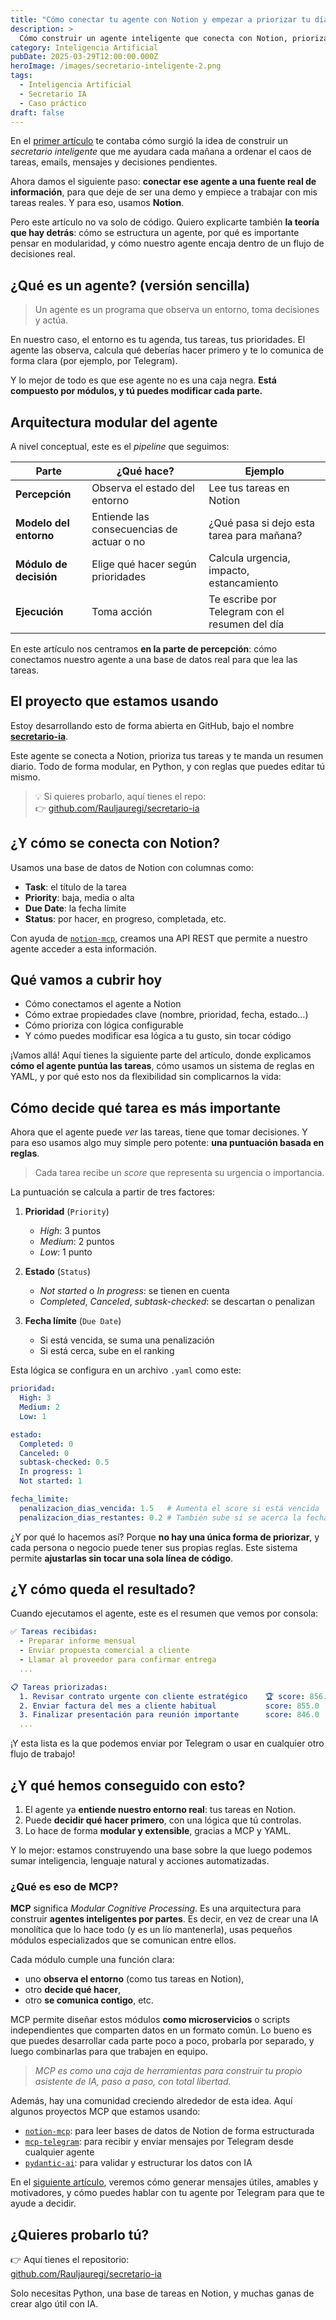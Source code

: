 ---
title: "Cómo conectar tu agente con Notion y empezar a priorizar tu día"
description: >
  Cómo construir un agente inteligente que conecta con Notion, prioriza tus tareas según reglas configurables en YAML y te ayuda a organizar tu día. Un enfoque modular y práctico con IA para mejorar tu productividad
category: Inteligencia Artificial
pubDate: 2025-03-29T12:00:00.000Z
heroImage: /images/secretario-inteligente-2.png
tags:
  - Inteligencia Artificial
  - Secretario IA
  - Caso práctico
draft: false
---

En el [primer artículo](https://mindfulml.vialabsdigital.com/post/secretario-inteligente-1/) te contaba cómo surgió la idea de construir un *secretario inteligente* que me ayudara cada mañana a ordenar el caos de tareas, emails, mensajes y decisiones pendientes.

Ahora damos el siguiente paso: **conectar ese agente a una fuente real de información**, para que deje de ser una demo y empiece a trabajar con mis tareas reales. Y para eso, usamos **Notion**.

Pero este artículo no va solo de código. Quiero explicarte también **la teoría que hay detrás**: cómo se estructura un agente, por qué es importante pensar en modularidad, y cómo nuestro agente encaja dentro de un flujo de decisiones real.


## ¿Qué es un agente? (versión sencilla)

> Un agente es un programa que observa un entorno, toma decisiones y actúa.

En nuestro caso, el entorno es tu agenda, tus tareas, tus prioridades. El agente las observa, calcula qué deberías hacer primero y te lo comunica de forma clara (por ejemplo, por Telegram).

Y lo mejor de todo es que ese agente no es una caja negra. **Está compuesto por módulos, y tú puedes modificar cada parte.**


## Arquitectura modular del agente

A nivel conceptual, este es el *pipeline* que seguimos:

| Parte                 | ¿Qué hace?                            | Ejemplo                                           |
|----------------------|----------------------------------------|--------------------------------------------------|
| **Percepción**       | Observa el estado del entorno          | Lee tus tareas en Notion                         |
| **Modelo del entorno** | Entiende las consecuencias de actuar o no | ¿Qué pasa si dejo esta tarea para mañana?    |
| **Módulo de decisión** | Elige qué hacer según prioridades     | Calcula urgencia, impacto, estancamiento         |
| **Ejecución**        | Toma acción                            | Te escribe por Telegram con el resumen del día   |

En este artículo nos centramos **en la parte de percepción**: cómo conectamos nuestro agente a una base de datos real para que lea las tareas.


## El proyecto que estamos usando

Estoy desarrollando esto de forma abierta en GitHub, bajo el nombre **[secretario-ia](https://github.com/Rauljauregi/secretario-ia)**.

Este agente se conecta a Notion, prioriza tus tareas y te manda un resumen diario. Todo de forma modular, en Python, y con reglas que puedes editar tú mismo.

> 💡 Si quieres probarlo, aquí tienes el repo:  
> 👉 [github.com/Rauljauregi/secretario-ia](https://github.com/Rauljauregi/secretario-ia)


## ¿Y cómo se conecta con Notion?

Usamos una base de datos de Notion con columnas como:

- **Task**: el título de la tarea
- **Priority**: baja, media o alta
- **Due Date**: la fecha límite
- **Status**: por hacer, en progreso, completada, etc.

Con ayuda de [`notion-mcp`](https://github.com/ccabanillas/notion-mcp), creamos una API REST que permite a nuestro agente acceder a esta información.


##  Qué vamos a cubrir hoy

- Cómo conectamos el agente a Notion
- Cómo extrae propiedades clave (nombre, prioridad, fecha, estado…)
- Cómo prioriza con lógica configurable
- Y cómo puedes modificar esa lógica a tu gusto, sin tocar código

¡Vamos allá! Aquí tienes la siguiente parte del artículo, donde explicamos **cómo el agente puntúa las tareas**, cómo usamos un sistema de reglas en YAML, y por qué esto nos da flexibilidad sin complicarnos la vida:


## Cómo decide qué tarea es más importante

Ahora que el agente puede *ver* las tareas, tiene que tomar decisiones. Y para eso usamos algo muy simple pero potente: **una puntuación basada en reglas**.

> Cada tarea recibe un *score* que representa su urgencia o importancia.

La puntuación se calcula a partir de tres factores:

1. **Prioridad** (`Priority`)  
   - *High*: 3 puntos  
   - *Medium*: 2 puntos  
   - *Low*: 1 punto  

2. **Estado** (`Status`)  
   - *Not started* o *In progress*: se tienen en cuenta  
   - *Completed*, *Canceled*, *subtask-checked*: se descartan o penalizan  

3. **Fecha límite** (`Due Date`)  
   - Si está vencida, se suma una penalización  
   - Si está cerca, sube en el ranking  

Esta lógica se configura en un archivo `.yaml` como este:

```yaml
prioridad:
  High: 3
  Medium: 2
  Low: 1

estado:
  Completed: 0
  Canceled: 0
  subtask-checked: 0.5
  In progress: 1
  Not started: 1

fecha_limite:
  penalizacion_dias_vencida: 1.5   # Aumenta el score si está vencida
  penalizacion_dias_restantes: 0.2 # También sube si se acerca la fecha
```

¿Y por qué lo hacemos así? Porque **no hay una única forma de priorizar**, y cada persona o negocio puede tener sus propias reglas. Este sistema permite **ajustarlas sin tocar una sola línea de código**.


## ¿Y cómo queda el resultado?

Cuando ejecutamos el agente, este es el resumen que vemos por consola:

```yaml
✅ Tareas recibidas:
  - Preparar informe mensual
  - Enviar propuesta comercial a cliente
  - Llamar al proveedor para confirmar entrega
  ...

📋 Tareas priorizadas:
  1. Revisar contrato urgente con cliente estratégico    🏆 score: 856.5
  2. Enviar factura del mes a cliente habitual           score: 855.0
  3. Finalizar presentación para reunión importante      score: 846.0
  ...
```

¡Y esta lista es la que podemos enviar por Telegram o usar en cualquier otro flujo de trabajo!


## ¿Y qué hemos conseguido con esto?

1. El agente ya **entiende nuestro entorno real**: tus tareas en Notion.
2. Puede **decidir qué hacer primero**, con una lógica que tú controlas.
3. Lo hace de forma **modular y extensible**, gracias a MCP y YAML.

Y lo mejor: estamos construyendo una base sobre la que luego podemos sumar inteligencia, lenguaje natural y acciones automatizadas.


### ¿Qué es eso de MCP?

**MCP** significa *Modular Cognitive Processing*. Es una arquitectura para construir **agentes inteligentes por partes**. Es decir, en vez de crear una IA monolítica que lo hace todo (y es un lío mantenerla), usas pequeños módulos especializados que se comunican entre ellos.

Cada módulo cumple una función clara:  
- uno **observa el entorno** (como tus tareas en Notion),  
- otro **decide qué hacer**,  
- otro **se comunica contigo**, etc.

MCP permite diseñar estos módulos **como microservicios** o scripts independientes que comparten datos en un formato común. Lo bueno es que puedes desarrollar cada parte poco a poco, probarla por separado, y luego combinarlas para que trabajen en equipo.

> *MCP es como una caja de herramientas para construir tu propio asistente de IA, paso a paso, con total libertad.*

Además, hay una comunidad creciendo alrededor de esta idea. Aquí algunos proyectos MCP que estamos usando:
- [`notion-mcp`](https://github.com/ccabanillas/notion-mcp): para leer bases de datos de Notion de forma estructurada
- [`mcp-telegram`](https://github.com/sparfenyuk/mcp-telegram): para recibir y enviar mensajes por Telegram desde cualquier agente
- [`pydantic-ai`](https://github.com/ccabanillas/pydantic-ai): para validar y estructurar los datos con IA


En el [siguiente artículo](https://mindfulml.vialabsdigital.com/post/secretario-inteligente-3/), veremos cómo generar mensajes útiles, amables y motivadores, y cómo puedes hablar con tu agente por Telegram para que te ayude a decidir.


## ¿Quieres probarlo tú?

👉 Aquí tienes el repositorio:  
[github.com/Rauljauregi/secretario-ia](https://github.com/Rauljauregi/secretario-ia)

Solo necesitas Python, una base de tareas en Notion, y muchas ganas de crear algo útil con IA.

